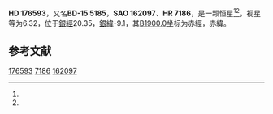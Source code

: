 {{Starbox begin
| name = HD 176593
}}
{{Starbox observe
| epoch = [[J2000.0|J2000.0]]
| constell = {{星座名待查}}<ref name=SIMBAD>{{cite web
 | url=http://simbad.u-strasbg.fr/simbad/sim-id?Ident=HR+7186
 | title=Pulsating variable Star
 | publisher=Centre de Données astronomiques de Strasbourg
 | work=SIMBAD
 | accessdate=2012-07-13
 | archive-date=2016-03-16
 | archive-url=https://web.archive.org/web/20160316220444/http://simbad.u-strasbg.fr/simbad/sim-id?Ident=HR+7186
 | dead-url=no
 }}</ref><ref name=DATA>{{cite web
 | url=http://vizier.u-strasbg.fr/viz-bin/VizieR-5?-out.add=.&-source=5050&-corr=PK=HR&-out.max=9999&HR=7186
 | title=VizieR Detailed Page
 | accessdate=2012-07-13
 | archive-date=2016-03-05
 | archive-url=https://web.archive.org/web/20160305221126/http://vizier.u-strasbg.fr/viz-bin/VizieR-5?-out.add=.&-source=5050&-corr=PK=HR&-out.max=9999&HR=7186
 | dead-url=no
 }}</ref>
| 星官 = 
| ra = {{RA|19|1|33.5}}<ref name=SIMBAD /><ref name=DATA />
| dec = {{DEC|-15|16|57}}<ref name=SIMBAD /><ref name=DATA />
| appmag_v = 6.32<ref name=SIMBAD /><ref name=DATA />
}}
{{Starbox character
| class = gG6<ref name=SIMBAD /><ref name=DATA />
| b-v = 1<ref name=SIMBAD /><ref name=DATA />
| u-b = 0.78<ref name=SIMBAD /><ref name=DATA />
| r-i = <ref name=SIMBAD /><ref name=DATA />
| variable = 
}}
{{Starbox astrometry
| radial_v = 0.78
| prop_mo_ra = 20
| parallax = 
| p_error = 
}}
{{Starbox catalog
| names =BD-15 5185，[[SAO星表|SAO]] 162097，[[HD星表|HD]] 176593，[[HR星表|HR]] 7186}}
{{Starbox reference |Simbad=HR+7186}}
{{Starbox end}}

'''HD 176593'''，又名'''BD-15 5185'''，'''SAO 162097'''、'''HR 7186'''，是一颗恒星<ref name=SIMBAD /><ref name=DATA />，视星等为6.32，位于[[銀道座標系|銀經]]20.35，[[銀道座標系|銀緯]]-9.1，其[[B1900.0|B1900.0]]坐标为赤經{{RA|18|55|50.6}}，赤緯{{DEC|-15|-9.1|25}}。

== 参考文献 ==
{{reflist}}

{{star-stub}}

[[Category:HD和HDE天體|176593]]
[[Category:HR天體|7186]]
[[Category:SAO天體|162097]]